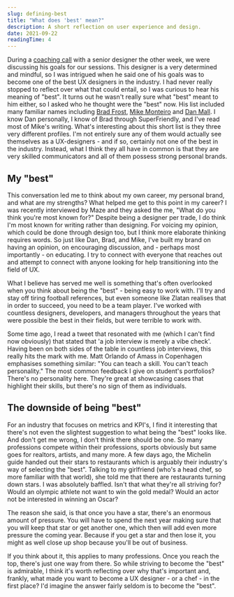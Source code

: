 ```yaml
---
slug: defining-best
title: "What does 'best' mean?"
description: A short reflection on user experience and design.
date: 2021-09-22
readingTime: 4
---
```


During a <a href="/coaching">coaching call</a> with a senior designer the other week, we were discussing his goals for our sessions. This designer is a very determined and mindful, so I was intrigued when he said one of his goals was to become one of the best UX designers in the industry. I had never really stopped to reflect over what that could entail, so I was curious to hear his meaning of "best". It turns out he wasn't really sure what "best" meant to him either, so I asked who he thought were the "best" now. His list included many familiar names including <a href="https://bradfrost.com">Brad Frost</a>, <a href="https://twitter.com/monteiro">Mike Monteiro</a> and <a href="https://danmall.me">Dan Mall</a>. I know Dan personally, I know of Brad through SuperFriendly, and I've read most of Mike's writing. What's interesting about this short list is they three very different profiles. I'm not entirely sure any of them would actually see themselves as a UX-designers - and if so, certainly not one of the best in the industry. Instead, what I think they all have in common is that they are very skilled communicators and all of them possess strong personal brands.

## My "best"

This conversation led me to think about my own career, my personal brand, and what are my strengths? What helped me get to this point in my career? I was recently interviewed by Maze and they asked the me, "What do you think you're most known for?" Despite being a designer per trade, I do think I'm most known for writing rather than designing. For voicing my opinion, which could be done through design too, but I think more elaborate thinking requires words. So just like Dan, Brad, and Mike, I've built my brand on having an opinion, on encouraging discussion, and - perhaps most importantly - on educating. I try to connect with everyone that reaches out and attempt to connect with anyone looking for help transitioning into the field of UX.

What I believe has served me well is something that's often overlooked when you think about being the "best" - being easy to work with. I'll try and stay off tiring football references, but even someone like Zlatan realises that in order to succeed, you need to be a team player. I've worked with countless designers, developers, and managers throughout the years that were possible the best in their fields, but were terrible to work with.

Some time ago, I read a tweet that resonated with me (which I can't find now obviously) that stated that 'a job interview is merely a vibe check'. Having been on both sides of the table in countless job interviews, this really hits the mark with me. Matt Orlando of Amass in Copenhagen emphasises something similar: "You can teach a skill. You can't teach personality." The most common feedback I give on student's portfolios? There's no personality here. They're great at showcasing cases that highlight their skills, but there's no sign of them as individuals.

## The downside of being "best"

For an industry that focuses on metrics and KPI's, I find it interesting that there's not even the slightest suggestion to what being the "best" looks like. And don't get me wrong, I don't think there should be one. So many professions compete within their professions, sports obviously but same goes for realtors, artists, and many more. A few days ago, the Michelin guide handed out their stars to restaurants which is arguably their industry's way of selecting the "best". Talking to my girlfriend (who's a head chef, so more familiar with that world), she told me that there are restaurants turning down stars. I was absolutely baffled. Isn't that what they're all striving for? Would an olympic athlete not want to win the gold medal? Would an actor not be interested in winning an Oscar?

The reason she said, is that once you have a star, there's an enormous amount of pressure. You will have to spend the next year making sure that you will keep that star or get another one, which then will add even more pressure the coming year. Because if you get a star and then lose it, you might as well close up shop because you'll be out of business.

If you think about it, this applies to many professions. Once you reach the top, there's just one way from there. So while striving to become the "best" is admirable, I think it's worth reflecting over why that's important and, frankly, what made you want to become a UX designer - or a chef - in the first place? I'd imagine the answer fairly seldom is to become the "best".